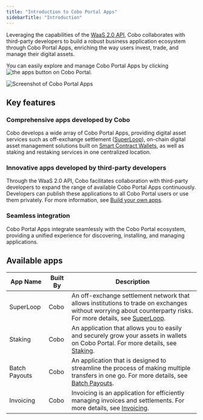 ```yaml
---
title: "Introduction to Cobo Portal Apps"
sidebarTitle: "Introduction"
---
```

Leveraging the capabilities of the [WaaS 2.0 API](https://www.cobo.com/developers/v2/guides/overview/introduction), Cobo collaborates with third-party developers to build a robust business application ecosystem through Cobo Portal Apps, enriching the way users invest, trade, and manage their digital assets.

You can easily explore and manage Cobo Portal Apps by clicking <img src="/en/images/common/icon_apps.svg" className="icon" alt="the apps button"></img> on Cobo Portal.

<img src="/en/images/portal-apps/apps-overview.png" className="screenshot_full_screen" alt="Screenshot of Cobo Portal Apps" />

## Key features

### Comprehensive apps developed by Cobo
Cobo develops a wide array of Cobo Portal Apps, providing digital asset services such as off-exchange settlement (<a href="/en/apps/superloop/introduction">SuperLoop</a>), on-chain digital asset management solutions built on [Smart Contract Wallets](/en/portal/smart-contract-wallets), as well as staking and restaking services in one centralized location.

### Innovative apps developed by third-party developers
Through the WaaS 2.0 API, Cobo facilitates collaboration with third-party developers to expand the range of available Cobo Portal Apps continuously. Developers can publish these applications to all Cobo Portal users or use them privately. For more information, see [Build your own apps](/en/portal/portal-apps/build).

### Seamless integration
Cobo Portal Apps integrate seamlessly with the Cobo Portal ecosystem, providing a unified experience for discovering, installing, and managing applications.

## Available apps

| App Name | Built By | Description                                              |
| ------------ | ------------ | ------------------------------------------------------------ |
| SuperLoop    | Cobo         | An off-exchange settlement network that allows institutions to trade on exchanges without worrying about counterparty risks. For more details, see [SuperLoop](/en/apps/superloop/introduction). |
| Staking      | Cobo         | An application that allows you to easily and securely grow your assets in wallets on Cobo Portal. For more details, see [Staking](/en/apps/staking/introduction). |
| Batch Payouts     | Cobo         | An application that is designed to streamline the process of making multiple transfers in one go. For more details, see [Batch Payouts](/en/apps/batch-payouts/introduction). |
| Invoicing    | Cobo        | Invoicing is an application for efficiently managing invoices and settlements. For more details, see [Invoicing](/en/apps/invoicing/introduction). |
